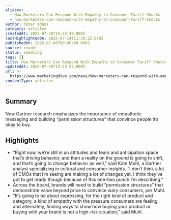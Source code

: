 ```yaml
---
aliases:
  - How Marketers Can Respond With Empathy to Consumer Tariff Shocks
  - how-marketers-can-respond-with-empathy-to-consumer-tariff-shocks
author: Peter Adams
category: articles
createdAt: 2025-07-28T15:23:40.000Z
lastHighlightedOn: 2025-07-14T11:38:22.070Z
publishedOn: 2025-07-08T00:00:00.000Z
source: reader
status: seedling
tags: []
title: How Marketers Can Respond With Empathy to Consumer Tariff Shocks
updatedAt: 2025-07-28T15:23:52.000Z
url: >-
  https://www.marketingdive.com/news/how-marketers-can-respond-with-empathy-to-consumer-tariff-shocks/752349/?utm_source=Sailthru&utm_medium=email&utm_campaign=Newsletter%20Weekly%20Roundup:%20CX%20Dive:%20Daily%20Dive%2007-12-2025&utm_term=CX%20Dive%20Weekender
contentType: articles
---
```

## Summary

New Gartner research emphasizes the importance of empathetic messaging and building “permission structures” that convince people it’s okay to buy.

## Highlights

- “Right now, we’re still in an attitudes and fears and anticipation space that’s driving behavior, and then a reality on the ground is going to shift, and that’s going to change behavior as well,” said Kate Muhl, a Gartner analyst specializing in cultural and consumer insights. “I don’t think a lot of CMOs that I’m seeing are making a lot of changes yet. I think they’ve got to get ready though because of this one-two punch I’m describing.”
- Across the board, brands will need to build “permission structures” that demonstrate value beyond price to convince wary consumers, per Muhl.
- “It’s going to be about expressing, for the right kind of product and category, a kind of empathy with the pressure consumers are feeling, and alternately, finding ways to show how buying your product or buying with your brand is not a high-risk situation,” said Muhl.
